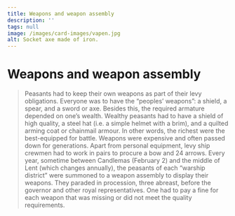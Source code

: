 ```yaml
---
title: Weapons and weapon assembly
description: ''
tags: null
image: /images/card-images/vapen.jpg
alt: Socket axe made of iron.
---
```



# Weapons and weapon assembly

<Blockquote
    quote='“If anyone lacks these weapons, there is a penalty of an ounce of silver to the king”'
    footer='Land defence section, chapter 11' />


<Spacer height={40}/>
<Container stil="initial side">
    Peasants had to keep their own weapons as part of their levy obligations. 
    Everyone was to have the “peoples’ weapons”: a shield, a spear, and a sword or axe. 
    Besides this, the required armature depended on one’s wealth. 
    Wealthy peasants had to have a shield of high quality, a steel hat (i.e. 
    a simple helmet with a brim), and a quilted arming coat or chainmail armour. 
    In other words, the richest were the best-equipped for battle. 
    Weapons were expensive and often passed down for generations. 
    Apart from personal equipment, levy ship crewmen had to work in pairs to procure a bow and 24 arrows. 
    Every year, sometime between Candlemas (February 2) and the middle of Lent (which changes annually), the peasants of each “warship district” were summoned to a weapon assembly to display their weapons. 
    They paraded in procession, three abreast, before the governor and other royal representatives. 
    One had to pay a fine for each weapon that was missing or did not meet the quality requirements.
</Container>


<Figure
    image="/images/landevernsbolken/Bf_B11314_FK_01.jpg"
    title="An iron axe"
    alt="An iron axe"
    href="https://digitaltmuseum.no/0210114537735/b-11314-oks-i-jern-for-konservering"
>
</Figure>
